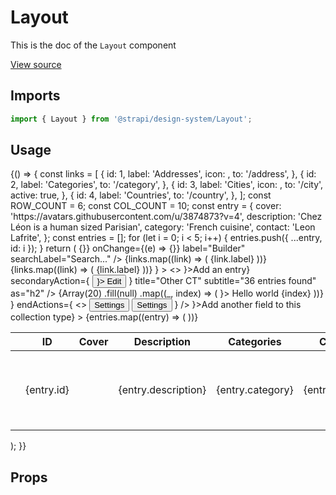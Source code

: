 <!--- Layout.stories.mdx --->


<Meta title="Design System/Components/Layout" component={Layout} />

# Layout

This is the doc of the `Layout` component

[View source](https://github.com/strapi/design-system/tree/develop/packages/strapi-design-system/src/Layout)

## Imports

```js
import { Layout } from '@strapi/design-system/Layout';
```

## Usage

<Canvas>
  <Story name="base" parameters={{ layout: 'fullscreen' }}>
    {() => {
      const links = [
        {
          id: 1,
          label: 'Addresses',
          icon: <ExclamationMarkCircle />,
          to: '/address',
        },
        {
          id: 2,
          label: 'Categories',
          to: '/category',
        },
        {
          id: 3,
          label: 'Cities',
          icon: <Apps />,
          to: '/city',
          active: true,
        },
        {
          id: 4,
          label: 'Countries',
          to: '/country',
        },
      ];
      const ROW_COUNT = 6;
      const COL_COUNT = 10;
      const entry = {
        cover: 'https://avatars.githubusercontent.com/u/3874873?v=4',
        description: 'Chez Léon is a human sized Parisian',
        category: 'French cuisine',
        contact: 'Leon Lafrite',
      };
      const entries = [];
      for (let i = 0; i < 5; i++) {
        entries.push({ ...entry, id: i });
      }
      return (
        <Box background="neutral100">
          <Layout
            sideNav={
              <SubNav ariaLabel="Builder sub nav">
                <SubNavHeader
                  searchable
                  value={''}
                  onClear={() => {}}
                  onChange={(e) => {}}
                  label="Builder"
                  searchLabel="Search..."
                />
                <SubNavSections>
                  <SubNavSection label="Collection Type" collapsable badgeLabel={links.length.toString()}>
                    {links.map((link) => (
                      <SubNavLink to={link.to} active={link.active} key={link.id}>
                        {link.label}
                      </SubNavLink>
                    ))}
                  </SubNavSection>
                  <SubNavSection label="Single Type" collapsable badgeLabel={links.length.toString()}>
                    <SubNavLinkSection label="Default">
                      {links.map((link) => (
                        <SubNavLink to={link.to} key={link.id}>
                          {link.label}
                        </SubNavLink>
                      ))}
                    </SubNavLinkSection>
                  </SubNavSection>
                </SubNavSections>
              </SubNav>
            }
          >
            <>
              <HeaderLayout
                primaryAction={<Button startIcon={<Plus />}>Add an entry</Button>}
                secondaryAction={
                  <Button variant="tertiary" startIcon={<Pencil />}>
                    Edit
                  </Button>
                }
                title="Other CT"
                subtitle="36 entries found"
                as="h2"
              />
              <ActionLayout
                startActions={
                  <>
                    {Array(20)
                      .fill(null)
                      .map((_, index) => (
                        <Box paddingTop={2}>
                          <Tag key={index} icon={<Plus aria-hidden={true} />}>
                            Hello world {index}
                          </Tag>
                        </Box>
                      ))}
                  </>
                }
                endActions={
                  <>
                    <Button size="M" variant="tertiary">
                      Settings
                    </Button>
                    <Button size="M" variant="tertiary">
                      Settings
                    </Button>
                  </>
                }
              />
              <ContentLayout>
                <Table
                  colCount={COL_COUNT}
                  rowCount={ROW_COUNT}
                  footer={<TFooter icon={<Plus />}>Add another field to this collection type</TFooter>}
                >
                  <Thead>
                    <Tr>
                      <Th>
                        <BaseCheckbox aria-label="Select all entries" />
                      </Th>
                      <Th>
                        <Typography variant="sigma">ID</Typography>
                      </Th>
                      <Th>
                        <Typography variant="sigma">Cover</Typography>
                      </Th>
                      <Th>
                        <Typography variant="sigma">Description</Typography>
                      </Th>
                      <Th>
                        <Typography variant="sigma">Categories</Typography>
                      </Th>
                      <Th>
                        <Typography variant="sigma">Contact</Typography>
                      </Th>
                      <Th>More</Th>
                      <Th>More</Th>
                      <Th>More</Th>
                      <Th>
                        <VisuallyHidden>Actions</VisuallyHidden>
                      </Th>
                    </Tr>
                  </Thead>
                  <Tbody>
                    {entries.map((entry) => (
                      <Tr key={entry.id}>
                        <Td>
                          <BaseCheckbox aria-label={`Select ${entry.contact}`} />
                        </Td>
                        <Td>
                          <Typography textColor="neutral800">{entry.id}</Typography>
                        </Td>
                        <Td>
                          <Avatar src={entry.cover} alt={entry.contact} />
                        </Td>
                        <Td>
                          <Typography textColor="neutral800">{entry.description}</Typography>
                        </Td>
                        <Td>
                          <Typography textColor="neutral800">{entry.category}</Typography>
                        </Td>
                        <Td>
                          <Typography textColor="neutral800">{entry.contact}</Typography>
                        </Td>
                        <Td>
                          <Typography textColor="neutral800">{entry.description}</Typography>
                        </Td>
                        <Td>
                          <Typography textColor="neutral800">{entry.description}</Typography>
                        </Td>
                        <Td>
                          <Typography textColor="neutral800">{entry.description}</Typography>
                        </Td>
                        <Td>
                          <Flex>
                            <IconButton onClick={() => console.log('edit')} label="Edit" icon={<Pencil />} />
                            <Box paddingLeft={1}>
                              <IconButton onClick={() => console.log('edit')} label="Delete" icon={<Trash />} />
                            </Box>
                          </Flex>
                        </Td>
                      </Tr>
                    ))}
                  </Tbody>
                </Table>
              </ContentLayout>
            </>
          </Layout>
        </Box>
      );
    }}
  </Story>
</Canvas>

## Props

<ArgsTable of={Layout} />
